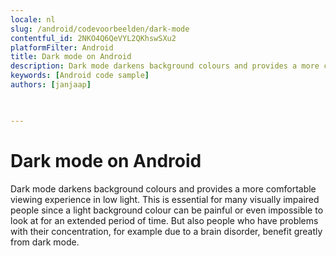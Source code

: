 ```yaml
---
locale: nl
slug: /android/codevoorbeelden/dark-mode
contentful_id: 2NKO4Q6QeVYL2QKhswSXu2
platformFilter: Android
title: Dark mode on Android
description: Dark mode darkens background colours and provides a more comfortable viewing experience in low light.
keywords: [Android code sample]
authors: [janjaap]


	
---
```


# Dark mode on Android

Dark mode darkens background colours and provides a more comfortable viewing experience in low light. This is essential for many visually impaired people since a light background colour can be painful or even impossible to look at for an extended period of time. But also people who have problems with their concentration, for example due to a brain disorder, benefit greatly from dark mode.

<CodeSample id="screen-dark-mode" locale="nl" platform="android"/>